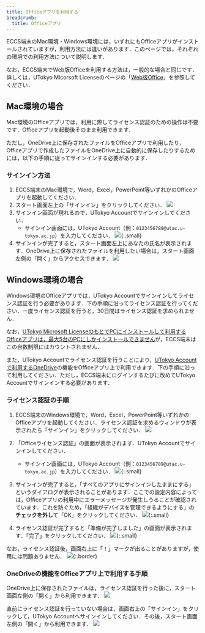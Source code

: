 ```yaml
---
title: Officeアプリを利用する
breadcrumb:
  title: Officeアプリ
---
```



<WwweccEol systemName="ECCS端末"/>

ECCS端末のMac環境・Windows環境には，いずれにもOfficeアプリがインストールされていますが，利用方法には違いがあります．このページでは，それぞれの環境での利用方法について説明します．

なお，ECCS端末でWeb版Officeを利用する方法は，一般的な場合と同じです．詳しくは，UTokyo Micorsoft Licenseのページの「[Web版Office](/microsoft/#office_web)」を参照してください．

## Mac環境の場合

Mac環境のOfficeアプリでは，利用に際してライセンス認証のための操作は不要です．Officeアプリを起動後そのまま利用できます．

ただし，OneDrive上に保存されたファイルをOfficeアプリで利用したり，Officeアプリで作成したファイルをOneDrive上に自動的に保存したりするためには，以下の手順に従ってサインインする必要があります．

### サインイン方法

1. ECCS端末のMac環境で，Word，Excel，PowerPoint等いずれかのOfficeアプリを起動してください．
2. スタート画面左上の「サインイン」をクリックしてください．
   ![](mac-start-signin.png)
3. サインイン画面が現れるので，UTokyo Accountでサインインしてください．
   - サインイン画面には，UTokyo Account（例：`0123456789@utac.u-tokyo.ac.jp`）を入力してください．
   ![](mac-signin.png){:.small}
4. サインインが完了すると，スタート画面左上にあなたの氏名が表示されます．OneDrive上に保存されたファイルを利用したい場合は，スタート画面左側の「開く」からアクセスできます．
   ![](mac-onedrive.png)

## Windows環境の場合

Windows環境のOfficeアプリでは，UTokyo Accountでサインインしてライセンス認証を行う必要があります．下の手順に沿ってライセンス認証を行ってください．一度ライセンス認証を行うと，30日間はライセンス認証を求められません．

なお，[UTokyo Microsoft LicenseのもとでPCにインストールして利用するOfficeアプリは，最大5台のPCにしかインストールできません](/microsoft/install/)が，ECCS端末はこの台数制限にはカウントされません．

また，UTokyo Accountでライセンス認証を行うことにより，[UTokyo Accountで利用するOneDrive](/microsoft/onedrive/)の機能をOfficeアプリ上で利用できます．下の手順に沿って利用してください．ただし，ECCS端末にログインするたびに改めてUTokyo Accountでサインインする必要があります．

### ライセンス認証の手順

1. ECCS端末のWindows環境で，Word，Excel，PowerPoint等いずれかのOfficeアプリを起動してください．ライセンス認証を求めるウィンドウが表示されたら「サインイン」をクリックしてください．
   ![](windows-signin.png)
2. 「Officeライセンス認証」の画面が表示されます．UTokyo Accountでサインインしてください．
   - サインイン画面には，UTokyo Account（例：`0123456789@utac.u-tokyo.ac.jp`）を入力してください．
   ![](windows-licensing.png){:.small}

3. サインインが完了すると，「すべてのアプリにサインインしたままにする」というダイアログが表示されることがあります．ここでの設定内容によっては，Officeアプリの利用中にエラーメッセージが発生しうることが確認されています．これを防ぐため，「組織がデバイスを管理できるようにする」の**チェックを外し**て「OK」をクリックしてください．
   ![](windows-stay-signed-in.png){:.small}
4. ライセンス認証が完了すると「準備が完了しました」の画面が表示されます．「完了」をクリックしてください．
   ![](windows-ready.png){:.small}

なお，ライセンス認証後，画面右上に「！」マークが出ることがありますが，使用には問題ありません．
![](windows-warning.png){:.border}

### OneDriveの機能をOfficeアプリ上で利用する手順

OneDrive上に保存されたファイルは，ライセンス認証を行った後に，スタート画面左側の「開く」から利用できます．
![](windows-onedrive.png)

直前にライセンス認証を行っていない場合は，画面右上の「サインイン」をクリックして，UTokyo Accountへサインインしてください．その後，スタート画面左側の「開く」から利用できます．
![](windows-start-signin.png)